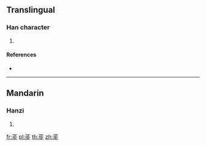 {{character info/new}}
==Translingual==

===Han character===
{{Han char|rn=140|rad=艸|as=07|sn=13|four=|canj=TYLH}}

# {{defn|Han|sort=艸07}}

====References====
* {{Han ref|kx=1032.160|dkj=31003|dj=1492.040|hdz=53217.080|uh=8379|ud=33657}}

----

==Mandarin==

===Hanzi===
{{cmn-hanzi|pin=[[bù]] ([[bu4]]), [[yǔn]] ([[yun3]])|wg=pu<sup>4</sup>, yün<sup>3</sup>}}

# {{defn|lang=cmn|sort=艸07}}

[[fr:荹]]
[[pl:荹]]
[[th:荹]]
[[zh:荹]]
